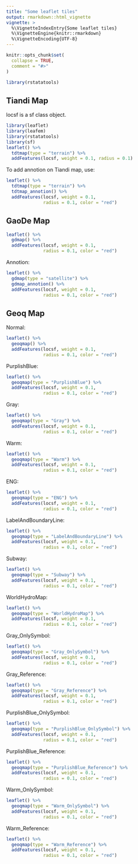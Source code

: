 ```yaml
---
title: "Some leaflet tiles"
output: rmarkdown::html_vignette
vignette: >
  %\VignetteIndexEntry{Some leaflet tiles}
  %\VignetteEngine{knitr::rmarkdown}
  %\VignetteEncoding{UTF-8}
---
```


```r
knitr::opts_chunk$set(
  collapse = TRUE,
  comment = "#>"
)
```

```r
library(rstatatools)
```

## Tiandi Map

locsf is a sf class object.

```r
library(leaflet)
library(leafem)
library(rstatatools)
library(sf)
leaflet() %>%
  tdtmap(type = "terrain") %>%
  addFeatures(locsf, weight = 0.1, radius = 0.1)
```

To add annotion on Tiandi map, use:

```r
leaflet() %>%
  tdtmap(type = "terrain") %>%
  tdtmap_annotion() %>% 
  addFeatures(locsf, weight = 0.1, 
              radius = 0.1, color = "red")
```

## GaoDe Map

```r
leaflet() %>%
  gdmap() %>%
  addFeatures(locsf, weight = 0.1, 
              radius = 0.1, color = "red")
```

Annotion:

```r
leaflet() %>%
  gdmap(type = "satellite") %>%
  gdmap_annotion() %>% 
  addFeatures(locsf, weight = 0.1, 
              radius = 0.1, color = "red")
```

## Geoq Map 

Normal:

```r
leaflet() %>%
  geoqmap() %>%
  addFeatures(locsf, weight = 0.1, 
              radius = 0.1, color = "red")
```

PurplishBlue:

```r
leaflet() %>%
  geoqmap(type = "PurplishBlue") %>%
  addFeatures(locsf, weight = 0.1, 
              radius = 0.1, color = "red")
```

Gray:

```r
leaflet() %>%
  geoqmap(type = "Gray") %>%
  addFeatures(locsf, weight = 0.1, 
              radius = 0.1, color = "red")
```

Warm:

```r
leaflet() %>%
  geoqmap(type = "Warm") %>%
  addFeatures(locsf, weight = 0.1, 
              radius = 0.1, color = "red")
```

ENG:

```r
leaflet() %>%
  geoqmap(type = "ENG") %>%
  addFeatures(locsf, weight = 0.1, 
              radius = 0.1, color = "red")
```

LabelAndBoundaryLine: 

```r
leaflet() %>%
  geoqmap(type = "LabelAndBoundaryLine") %>%
  addFeatures(locsf, weight = 0.1, 
              radius = 0.1, color = "red")
```

Subway:

```r
leaflet() %>%
  geoqmap(type = "Subway") %>%
  addFeatures(locsf, weight = 0.1, 
              radius = 0.1, color = "red")
```

WorldHydroMap: 

```r
leaflet() %>%
  geoqmap(type = "WorldHydroMap") %>%
  addFeatures(locsf, weight = 0.1, 
              radius = 0.1, color = "red")
```

Gray_OnlySymbol:

```r
leaflet() %>%
  geoqmap(type = "Gray_OnlySymbol") %>%
  addFeatures(locsf, weight = 0.1, 
              radius = 0.1, color = "red")
```

Gray_Reference:

```r
leaflet() %>%
  geoqmap(type = "Gray_Reference") %>%
  addFeatures(locsf, weight = 0.1, 
              radius = 0.1, color = "red")
```

PurplishBlue_OnlySymbol:

```r
leaflet() %>%
  geoqmap(type = "PurplishBlue_OnlySymbol") %>%
  addFeatures(locsf, weight = 0.1, 
              radius = 0.1, color = "red")
```

PurplishBlue_Reference:

```r
leaflet() %>%
  geoqmap(type = "PurplishBlue_Reference") %>%
  addFeatures(locsf, weight = 0.1, 
              radius = 0.1, color = "red")
```

Warm_OnlySymbol:

```r
leaflet() %>%
  geoqmap(type = "Warm_OnlySymbol") %>%
  addFeatures(locsf, weight = 0.1, 
              radius = 0.1, color = "red")
```

Warm_Reference:

```r
leaflet() %>%
  geoqmap(type = "Warm_Reference") %>%
  addFeatures(locsf, weight = 0.1, 
              radius = 0.1, color = "red")
```
